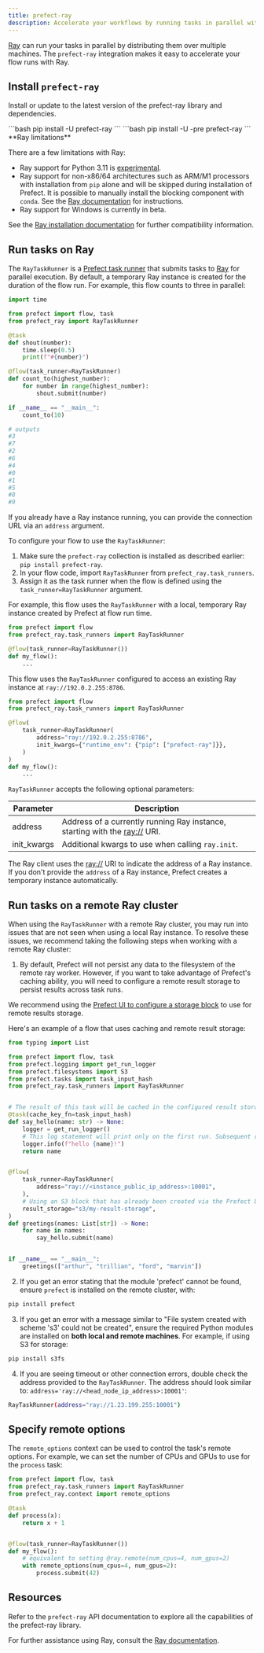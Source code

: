 ```yaml
---
title: prefect-ray
description: Accelerate your workflows by running tasks in parallel with Ray
---
```


[Ray](https://docs.ray.io/en/latest/index.html) can run your tasks in parallel by distributing them over multiple machines.
The `prefect-ray` integration makes it easy to accelerate your flow runs with Ray. 

## Install `prefect-ray`


Install or update to the latest version of the prefect-ray library and dependencies.

<Tabs>
    <Tab title="Prefect 2">
    ```bash
    pip install -U prefect-ray
    ```
    </Tab>
    <Tab title="Prefect 3">
    ```bash
    pip install -U -pre prefect-ray
    ```
    </Tab>
</Tabs>

<Warning> 
**Ray limitations**

There are a few limitations with Ray:

- Ray support for Python 3.11 is [experimental](https://docs.ray.io/en/latest/ray-overview/installation.html#install-nightlies).
- Ray support for non-x86/64 architectures such as ARM/M1 processors with installation from `pip` alone and will be skipped during installation of Prefect. It is possible to manually install the blocking component with `conda`. See the [Ray documentation](https://docs.ray.io/en/latest/ray-overview/installation.html#m1-mac-apple-silicon-support) for instructions.
- Ray support for Windows is currently in beta.

See the [Ray installation documentation](https://docs.ray.io/en/latest/ray-overview/installation.html) for further compatibility information.
</Warning>

## Run tasks on Ray

The `RayTaskRunner` is a [Prefect task runner](https://docs.prefect.io/develop/task-runners/) that submits tasks to [Ray](https://www.ray.io/) for parallel execution.
By default, a temporary Ray instance is created for the duration of the flow run.
For example, this flow counts to three in parallel:

```python
import time

from prefect import flow, task
from prefect_ray import RayTaskRunner

@task
def shout(number):
    time.sleep(0.5)
    print(f"#{number}")

@flow(task_runner=RayTaskRunner)
def count_to(highest_number):
    for number in range(highest_number):
        shout.submit(number)

if __name__ == "__main__":
    count_to(10)

# outputs
#3
#7
#2
#6
#4
#0
#1
#5
#8
#9
```

If you already have a Ray instance running, you can provide the connection URL via an `address` argument.

To configure your flow to use the `RayTaskRunner`:

1. Make sure the `prefect-ray` collection is installed as described earlier: `pip install prefect-ray`.
2. In your flow code, import `RayTaskRunner` from `prefect_ray.task_runners`.
3. Assign it as the task runner when the flow is defined using the `task_runner=RayTaskRunner` argument.

For example, this flow uses the `RayTaskRunner` with a local, temporary Ray instance created by Prefect at flow run time.

```python
from prefect import flow
from prefect_ray.task_runners import RayTaskRunner

@flow(task_runner=RayTaskRunner())
def my_flow():
    ... 
```

This flow uses the `RayTaskRunner` configured to access an existing Ray instance at `ray://192.0.2.255:8786`.

```python
from prefect import flow
from prefect_ray.task_runners import RayTaskRunner

@flow(
    task_runner=RayTaskRunner(
        address="ray://192.0.2.255:8786",
        init_kwargs={"runtime_env": {"pip": ["prefect-ray"]}},
    )
)
def my_flow():
    ...
```

`RayTaskRunner` accepts the following optional parameters:

| Parameter | Description |
| --- | --- |
| address | Address of a currently running Ray instance, starting with the [ray://](https://docs.ray.io/en/master/cluster/ray-client.html) URI. |
| init_kwargs | Additional kwargs to use when calling `ray.init`. |

The Ray client uses the [ray://](https://docs.ray.io/en/master/cluster/ray-client.html) URI to indicate the address of a Ray instance. 
If you don't provide the `address` of a Ray instance, Prefect creates a temporary instance automatically.

## Run tasks on a remote Ray cluster

When using the `RayTaskRunner` with a remote Ray cluster, you may run into issues that are not seen when using a local Ray instance. 
To resolve these issues, we recommend taking the following steps when working with a remote Ray cluster:

1. By default, Prefect will not persist any data to the filesystem of the remote ray worker. However, if you want to take advantage of Prefect's caching ability, you will need to configure a remote result storage to persist results across task runs.

We recommend using the [Prefect UI to configure a storage block](https://docs.prefect.io/develop/blocks/) to use for remote results storage.

Here's an example of a flow that uses caching and remote result storage:

```python
from typing import List

from prefect import flow, task
from prefect.logging import get_run_logger
from prefect.filesystems import S3
from prefect.tasks import task_input_hash
from prefect_ray.task_runners import RayTaskRunner


# The result of this task will be cached in the configured result storage
@task(cache_key_fn=task_input_hash)
def say_hello(name: str) -> None:
    logger = get_run_logger()
    # This log statement will print only on the first run. Subsequent runs will be cached.
    logger.info(f"hello {name}!")
    return name


@flow(
    task_runner=RayTaskRunner(
        address="ray://<instance_public_ip_address>:10001",
    ),
    # Using an S3 block that has already been created via the Prefect UI
    result_storage="s3/my-result-storage",
)
def greetings(names: List[str]) -> None:
    for name in names:
        say_hello.submit(name)


if __name__ == "__main__":
    greetings(["arthur", "trillian", "ford", "marvin"])
```

2. If you get an error stating that the module 'prefect' cannot be found, ensure `prefect` is installed on the remote cluster, with:

```bash
pip install prefect
```

3. If you get an error with a message similar to "File system created with scheme 's3' could not be created", ensure the required Python modules are installed on **both local and remote machines**. For example, if using S3 for storage:

```bash
pip install s3fs
```

4. If you are seeing timeout or other connection errors, double check the address provided to the `RayTaskRunner`. The address should look similar to: `address='ray://<head_node_ip_address>:10001'`:

```bash
RayTaskRunner(address="ray://1.23.199.255:10001")
```

## Specify remote options

The `remote_options` context can be used to control the task's remote options. For example, we can set the number of CPUs and GPUs to use for the `process` task:

```python
from prefect import flow, task
from prefect_ray.task_runners import RayTaskRunner
from prefect_ray.context import remote_options

@task
def process(x):
    return x + 1


@flow(task_runner=RayTaskRunner())
def my_flow():
    # equivalent to setting @ray.remote(num_cpus=4, num_gpus=2)
    with remote_options(num_cpus=4, num_gpus=2):
        process.submit(42)
```

## Resources

Refer to the `prefect-ray` API documentation to explore all the capabilities of the prefect-ray library.

For further assistance using Ray, consult the [Ray documentation](https://docs.ray.io/en/latest/index.html).
